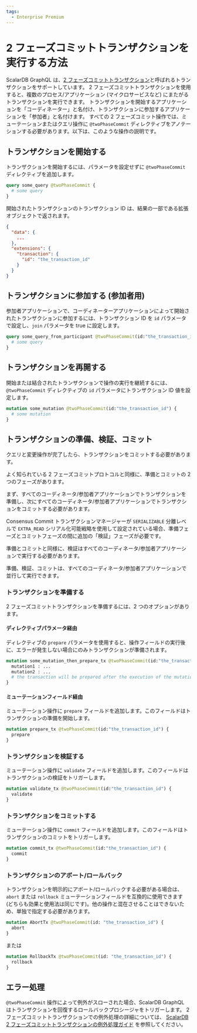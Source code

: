 ```yaml
---
tags:
  - Enterprise Premium
---
```


# 2 フェーズコミットトランザクションを実行する方法


<TranslationBanner />

ScalarDB GraphQL は、[2 フェーズコミットトランザクション](../two-phase-commit-transactions.mdx)と呼ばれるトランザクションをサポートしています。
2 フェーズコミットトランザクションを使用すると、複数のプロセス/アプリケーション (マイクロサービスなど) にまたがるトランザクションを実行できます。
トランザクションを開始するアプリケーションを「コーディネーター」と名付け、トランザクションに参加するアプリケーションを「参加者」と名付けます。
すべての 2 フェーズコミット操作では、ミューテーションまたはクエリ操作に `@twoPhaseCommit` ディレクティブをアノテーションする必要があります。以下は、このような操作の説明です。

## トランザクションを開始する

トランザクションを開始するには、パラメータを設定せずに `@twoPhaseCommit` ディレクティブを追加します。

```graphql
query some_query @twoPhaseCommit {
  # some query
}
```

開始されたトランザクションのトランザクション ID は、結果の一部である拡張オブジェクトで返されます。

```json
{
  "data": {
    ...
  },
  "extensions": {
    "transaction": {
      "id": "the_transaction_id"
    }
  }
}
```

## トランザクションに参加する (参加者用)

参加者アプリケーションで、コーディネーターアプリケーションによって開始されたトランザクションに参加するには、トランザクション ID を `id` パラメータで設定し、`join` パラメータを true に設定します。

```graphql
query some_query_from_participant @twoPhaseCommit(id:"the_transaction_id", join:true) {
  # some query
}
```

## トランザクションを再開する

開始または結合されたトランザクションで操作の実行を継続するには、`@twoPhaseCommit` ディレクティブの `id` パラメータにトランザクション ID 値を設定します。

```graphql
mutation some_mutation @twoPhaseCommit(id:"the_transaction_id") {
  # some mutation
}
```

## トランザクションの準備、検証、コミット

クエリと変更操作が完了したら、トランザクションをコミットする必要があります。

よく知られている 2 フェーズコミットプロトコルと同様に、準備とコミットの 2 つのフェーズがあります。

まず、すべてのコーディネータ/参加者アプリケーションでトランザクションを準備し、次にすべてのコーディネータ/参加者アプリケーションでトランザクションをコミットする必要があります。

Consensus Commit トランザクションマネージャーが `SERIALIZABLE` 分離レベルで `EXTRA_READ` シリアル化可能戦略を使用して設定されている場合、準備フェーズとコミットフェーズの間に追加の「検証」フェーズが必要です。

準備とコミットと同様に、検証はすべてのコーディネータ/参加者アプリケーションで実行する必要があります。

準備、検証、コミットは、すべてのコーディネータ/参加者アプリケーションで並行して実行できます。

### トランザクションを準備する

2 フェーズコミットトランザクションを準備するには、2 つのオプションがあります。

#### ディレクティブパラメータ経由

ディレクティブの `prepare` パラメータを使用すると、操作フィールドの実行後に、エラーが発生しない場合にのみトランザクションが準備されます。

```graphql
mutation some_mutation_then_prepare_tx @twoPhaseCommit(id:"the_transaction_id", prepare:true) {
  mutation1 : ...
  mutation2 : ...
  # the transaction will be prepared after the execution of the mutation1 and mutation2 fields
}
```

#### ミューテーションフィールド経由

ミューテーション操作に `prepare` フィールドを追加します。このフィールドはトランザクションの準備を開始します。

```graphql
mutation prepare_tx @twoPhaseCommit(id:"the_transaction_id") {
  prepare
}
```

### トランザクションを検証する

ミューテーション操作に `validate` フィールドを追加します。このフィールドはトランザクションの検証をトリガーします。

```graphql
mutation validate_tx @twoPhaseCommit(id:"the_transaction_id") {
  validate
}
```

### トランザクションをコミットする

ミューテーション操作に `commit` フィールドを追加します。このフィールドはトランザクションのコミットをトリガーします。

```graphql
mutation commit_tx @twoPhaseCommit(id:"the_transaction_id") {
  commit
}
```

### トランザクションのアボート/ロールバック

トランザクションを明示的にアボート/ロールバックする必要がある場合は、`abort` または `rollback` ミューテーションフィールドを互換的に使用できます (どちらも効果と使用法は同じです)。他の操作と混在させることはできないため、単独で指定する必要があります。

```graphql
mutation AbortTx @twoPhaseCommit(id: "the_transaction_id") {
  abort
}
```

または

```graphql
mutation RollbackTx @twoPhaseCommit(id: "the_transaction_id") {
  rollback
}
```

## エラー処理

`@twoPhaseCommit` 操作によって例外がスローされた場合、ScalarDB GraphQL はトランザクションを回復するロールバックプロシージャをトリガーします。
2 フェーズコミットトランザクションでの例外処理の詳細については、
[ScalarDB 2 フェーズコミットトランザクションの例外処理ガイド](../two-phase-commit-transactions.mdx#handle-exceptions) を参照してください。

